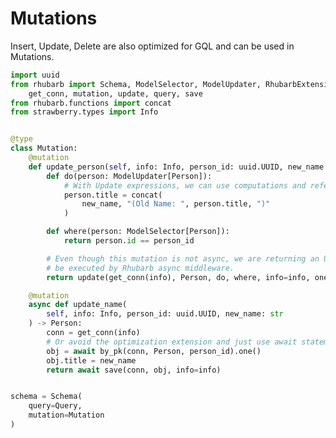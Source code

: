 # Mutations

Insert, Update, Delete are also optimized for GQL and can be used in Mutations.

```python
import uuid
from rhubarb import Schema, ModelSelector, ModelUpdater, RhubarbExtension, type, \
    get_conn, mutation, update, query, save
from rhubarb.functions import concat
from strawberry.types import Info


@type
class Mutation:
    @mutation
    def update_person(self, info: Info, person_id: uuid.UUID, new_name: str) -> Person:
        def do(person: ModelUpdater[Person]):
            # With Update expressions, we can use computations and reference sql fields and joins.
            person.title = concat(
                new_name, "(Old Name: ", person.title, ")"
            )

        def where(person: ModelSelector[Person]):
            return person.id == person_id

        # Even though this mutation is not async, we are returning an UpdateSet which will
        # be executed by Rhubarb async middleware.
        return update(get_conn(info), Person, do, where, info=info, one=True)

    @mutation
    async def update_name(
        self, info: Info, person_id: uuid.UUID, new_name: str
    ) -> Person:
        conn = get_conn(info)
        # Or avoid the optimization extension and just use await statements.
        obj = await by_pk(conn, Person, person_id).one()
        obj.title = new_name
        return await save(conn, obj, info=info)


schema = Schema(
    query=Query,
    mutation=Mutation
)
```